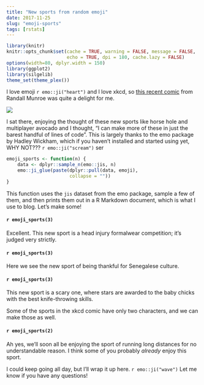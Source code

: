 ```yaml
---
title: "New sports from random emoji"
date: 2017-11-25
slug: "emoji-sports"
tags: [rstats]
---
```


```r
library(knitr)
knitr::opts_chunk$set(cache = TRUE, warning = FALSE, message = FALSE, 
                      echo = TRUE, dpi = 180, cache.lazy = FALSE)
options(width=80, dplyr.width = 150)
library(ggplot2)
library(silgelib)
theme_set(theme_plex())
```


I love emoji `r emo::ji("heart")` and I love xkcd, so [this recent comic](https://xkcd.com/1920/) from Randall Munroe was quite a delight for me.

![](https://imgs.xkcd.com/comics/emoji_sports.png )

I sat there, enjoying the thought of these new sports like horse hole and multiplayer avocado and I thought, "I can make more of these in just the barest handful of lines of code". This is largely thanks to the emo package by Hadley Wickham, which if you haven't installed and started using yet, WHY NOT??? `r emo::ji("scream")`
ser
```r
emoji_sports <- function(n) {
    data <- dplyr::sample_n(emo::jis, n)
    emo::ji_glue(paste(dplyr::pull(data, emoji),
                       collapse = ""))
}
```

This function uses the `jis` dataset from the emo package, sample a few of them, and then prints them out in a R Markdown document, which is what I use to blog.  Let's make some!


#### `r emoji_sports(3)`


Excellent. This new sport is a head injury formalwear competition; it's judged very strictly.

#### `r emoji_sports(3)`

Here we see the new sport of being thankful for Senegalese culture.

#### `r emoji_sports(3)`


This new sport is a scary one, where stars are awarded to the baby chicks with the best knife-throwing skills.


Some of the sports in the xkcd comic have only two characters, and we can make those as well.


#### `r emoji_sports(2)`

Ah yes, we'll soon all be enjoying the sport of running long distances for no understandable reason. I think some of you probably *already* enjoy this sport.



I could keep going all day, but I'll wrap it up here. `r emo::ji("wave")` Let me know if you have any questions!
